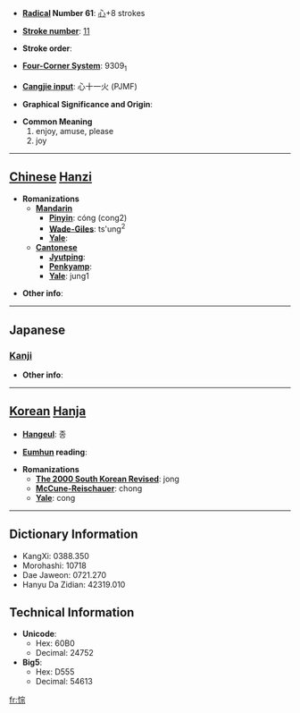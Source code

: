 * '''[[Wiktionary:Chinese radical index| Radical]] Number 61''': [[Wiktionary:Chinese radical index 心|心]]+8 strokes

* '''[[Wiktionary:Chinese total strokes index|Stroke number]]''': [[Wiktionary:Chinese total strokes index 11|11]]

* '''Stroke order''': 

* '''[[Wiktionary:Chinese four corner index|Four-Corner System]]''': 9309<sub>1</sub>

* '''[[Wiktionary:Chinese Cangjie index|Cangjie input]]''': 心十一火 (PJMF)

* '''Graphical Significance and Origin''': 

* '''Common Meaning'''
*#enjoy, amuse, please
*# joy


----

== [[Chinese]] [[Hanzi]] ==

* '''Romanizations'''
** '''[[Mandarin]]'''
*** '''[[Pinyin]]''': cóng (cong2)
*** '''[[Wade-Giles]]''': ts'ung<sup>2</sup>
*** '''[[Yale]]''': 
** '''[[Cantonese]]'''
*** '''[[Jyutping]]''':
*** '''[[Penkyamp]]''': 
*** '''[[Yale]]''': jung1

* '''Other info''': 

----

==Japanese==
===[[Kanji]]===
{{kanji|on readings=[[そう]] (sō), [[ず]] (zu)
|kun readings=[[たのしむ]] (tanoshimu)
}}

* '''Other info''':  

----

== [[Korean]] [[Hanja]] ==

* '''[[Hangeul]]''': 종

* '''[[Eumhun]] reading''': 

* '''Romanizations'''
** '''[[The 2000 South Korean Revised Romanization|The 2000 South Korean Revised]]''': jong
** '''[[McCune-Reischauer]]''': chong
** '''[[Yale]]''': cong

----

== Dictionary Information ==

* KangXi: 0388.350
* Morohashi: 10718
* Dae Jaweon: 0721.270
* Hanyu Da Zidian: 42319.010

== Technical Information ==

* '''Unicode''':
** Hex: 60B0
** Decimal: 24752
* '''Big5''':
** Hex: D555
** Decimal: 54613

[[fr:悰]]